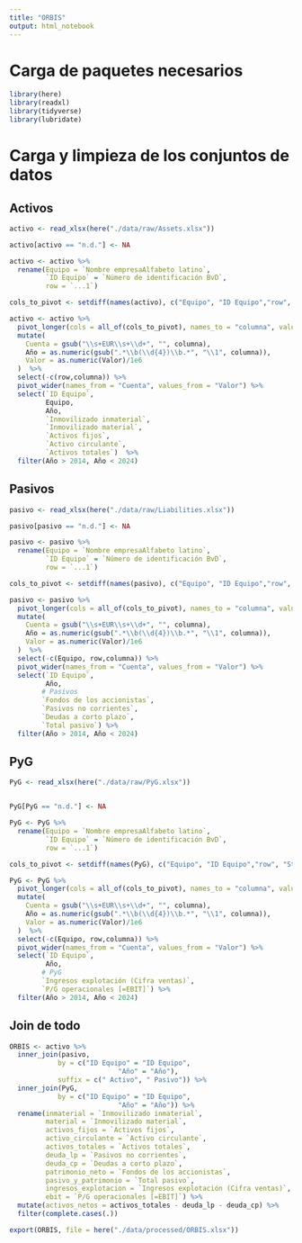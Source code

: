 ```yaml
---
title: "ORBIS"
output: html_notebook
---
```


# Carga de paquetes necesarios
```r
library(here)
library(readxl)
library(tidyverse)
library(lubridate)
```

# Carga y limpieza de los conjuntos de datos
## Activos
```r
activo <- read_xlsx(here("./data/raw/Assets.xlsx"))

activo[activo == "n.d."] <- NA

activo <- activo %>%
  rename(Equipo = `Nombre empresaAlfabeto latino`,
         `ID Equipo` = `Número de identificación BvD`,
         row = `...1`) 

cols_to_pivot <- setdiff(names(activo), c("Equipo", "ID Equipo","row", "Standardized country"))

activo <- activo %>%
  pivot_longer(cols = all_of(cols_to_pivot), names_to = "columna", values_to = "Valor") %>%
  mutate(
    Cuenta = gsub("\\s+EUR\\s+\\d+", "", columna),
    Año = as.numeric(gsub(".*\\b(\\d{4})\\b.*", "\\1", columna)),
    Valor = as.numeric(Valor)/1e6
  )  %>%
  select(-c(row,columna)) %>%
  pivot_wider(names_from = "Cuenta", values_from = "Valor") %>%
  select(`ID Equipo`,
         Equipo,
         Año,
         `Inmovilizado inmaterial`,
         `Inmovilizado material`,
         `Activos fijos`,
         `Activo circulante`,
         `Activos totales`)  %>%
  filter(Año > 2014, Año < 2024)
```

## Pasivos
```r
pasivo <- read_xlsx(here("./data/raw/Liabilities.xlsx"))

pasivo[pasivo == "n.d."] <- NA

pasivo <- pasivo %>%
  rename(Equipo = `Nombre empresaAlfabeto latino`,
         `ID Equipo` = `Número de identificación BvD`,
         row = `...1`) 

cols_to_pivot <- setdiff(names(pasivo), c("Equipo", "ID Equipo","row", "Standardized country"))

pasivo <- pasivo %>%
  pivot_longer(cols = all_of(cols_to_pivot), names_to = "columna", values_to = "Valor") %>%
  mutate(
    Cuenta = gsub("\\s+EUR\\s+\\d+", "", columna),
    Año = as.numeric(gsub(".*\\b(\\d{4})\\b.*", "\\1", columna)),
    Valor = as.numeric(Valor)/1e6
  )  %>%
  select(-c(Equipo, row,columna)) %>%
  pivot_wider(names_from = "Cuenta", values_from = "Valor") %>%
  select(`ID Equipo`,
         Año,
        # Pasivos
        `Fondos de los accionistas`, 
        `Pasivos no corrientes`,
        `Deudas a corto plazo`,
        `Total pasivo`) %>%
  filter(Año > 2014, Año < 2024)
```

## PyG
```r
PyG <- read_xlsx(here("./data/raw/PyG.xlsx"))


PyG[PyG == "n.d."] <- NA

PyG <- PyG %>%
  rename(Equipo = `Nombre empresaAlfabeto latino`,
         `ID Equipo` = `Número de identificación BvD`,
         row = `...1`) 

cols_to_pivot <- setdiff(names(PyG), c("Equipo", "ID Equipo","row", "Standardized country"))

PyG <- PyG %>%
  pivot_longer(cols = all_of(cols_to_pivot), names_to = "columna", values_to = "Valor") %>%
  mutate(
    Cuenta = gsub("\\s+EUR\\s+\\d+", "", columna),
    Año = as.numeric(gsub(".*\\b(\\d{4})\\b.*", "\\1", columna)),
    Valor = as.numeric(Valor)/1e6
  )  %>%
  select(-c(Equipo, row,columna)) %>%
  pivot_wider(names_from = "Cuenta", values_from = "Valor") %>%
  select(`ID Equipo`,
         Año,
        # PyG
        `Ingresos explotación (Cifra ventas)`, 
        `P/G operacionales [=EBIT]`) %>%
  filter(Año > 2014, Año < 2024)
```

## Join de todo
```r
ORBIS <- activo %>%
  inner_join(pasivo,
            by = c("ID Equipo" = "ID Equipo", 
                           "Año" = "Año"),
            suffix = c(" Activo", " Pasivo")) %>%
  inner_join(PyG,
            by = c("ID Equipo" = "ID Equipo", 
                           "Año" = "Año")) %>%
  rename(inmaterial = `Inmovilizado inmaterial`,
         material = `Inmovilizado material`,
         activos_fijos = `Activos fijos`,
         activo_circulante = `Activo circulante`,
         activos_totales = `Activos totales`,
         deuda_lp = `Pasivos no corrientes`,
         deuda_cp = `Deudas a corto plazo`,
         patrimonio_neto = `Fondos de los accionistas`,
         pasivo_y_patrimonio = `Total pasivo`,
         ingresos_explotacion = `Ingresos explotación (Cifra ventas)`,
         ebit = `P/G operacionales [=EBIT]`) %>%
  mutate(activos_netos = activos_totales - deuda_lp - deuda_cp) %>%
  filter(complete.cases(.))

export(ORBIS, file = here("./data/processed/ORBIS.xlsx"))
```

